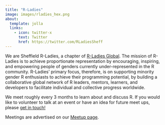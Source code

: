 ```yaml
---
title: "R-Ladies"
image: images/rladies_hex.png
about:
  template: jolla
  links:
    - icon: twitter-x
      text: Twitter
      href: https://twitter.com/RLadiesSheff
---
```

::: {style="text-align: left;"}
We are Sheffield R-Ladies, a chapter of [R-Ladies Global](https://rladies.org/). The mission of R-Ladies is to achieve
proportionate representation by encouraging, inspiring, and empowering people of genders currently under-represented in
the R community. R-Ladies’ primary focus, therefore, is on supporting minority gender R enthusiasts to achieve their
programming potential, by building a collaborative global network of R leaders, mentors, learners, and developers to
facilitate individual and collective progress worldwide.

We meet roughly every 3 months to learn about and discuss R. If you would like to volunteer to talk at an event or have
an idea for future meet ups, please [get in touch!](mailto:sheffield@rladies.org)

Meetings are advertised on our [Meetup page](https://www.meetup.com/rladies-sheffield/).
:::
